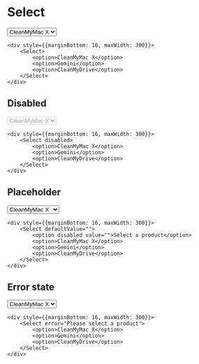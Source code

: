 
# Select

<div style={{marginBottom: 16, maxWidth: 300}}>
    <Select>
        <option>CleanMyMac X</option>
        <option>Gemini</option>
        <option>CleanMyDrive</option>
    </Select>
</div>

```
<div style={{marginBottom: 16, maxWidth: 300}}>
    <Select>
        <option>CleanMyMac X</option>
        <option>Gemini</option>
        <option>CleanMyDrive</option>
    </Select>
</div>
```

## Disabled

<div style={{marginBottom: 16, maxWidth: 300}}>
    <Select disabled>
        <option>CleanMyMac X</option>
        <option>Gemini</option>
        <option>CleanMyDrive</option>
    </Select>
</div>

```
<div style={{marginBottom: 16, maxWidth: 300}}>
    <Select disabled>
        <option>CleanMyMac X</option>
        <option>Gemini</option>
        <option>CleanMyDrive</option>
    </Select>
</div>
```

## Placeholder

<div style={{marginBottom: 16, maxWidth: 300}}>
    <Select defaultValue="">
        <option disabled value="">Select a product</option>
        <option>CleanMyMac X</option>
        <option>Gemini</option>
        <option>CleanMyDrive</option>
    </Select>
</div>

```
<div style={{marginBottom: 16, maxWidth: 300}}>
    <Select defaultValue="">
        <option disabled value="">Select a product</option>
        <option>CleanMyMac X</option>
        <option>Gemini</option>
        <option>CleanMyDrive</option>
    </Select>
</div>
```

## Error state

<div style={{marginBottom: 16, maxWidth: 300}}>
    <Select error="Please select a product">
        <option>CleanMyMac X</option>
        <option>Gemini</option>
        <option>CleanMyDrive</option>
    </Select>
</div>

```
<div style={{marginBottom: 16, maxWidth: 300}}>
    <Select error="Please select a product">
        <option>CleanMyMac X</option>
        <option>Gemini</option>
        <option>CleanMyDrive</option>
    </Select>
</div>
```